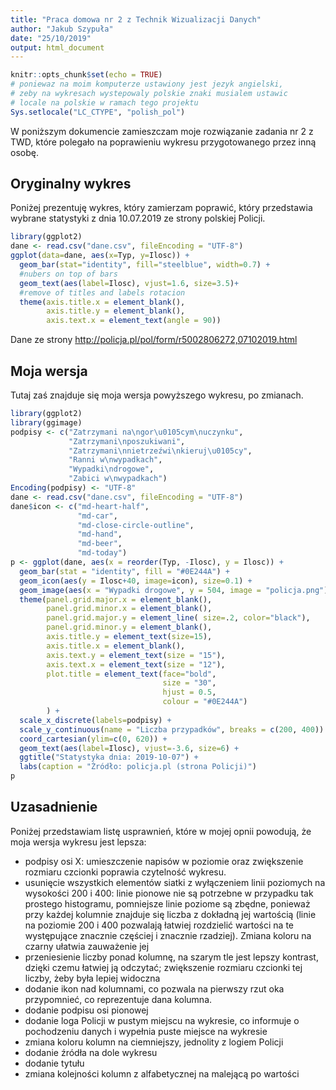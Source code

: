 ```yaml
---
title: "Praca domowa nr 2 z Technik Wizualizacji Danych"
author: "Jakub Szypuła"
date: "25/10/2019"
output: html_document
---
```


```r
knitr::opts_chunk$set(echo = TRUE)
# poniewaz na moim komputerze ustawiony jest jezyk angielski,
# zeby na wykresach wystepowaly polskie znaki musialem ustawic
# locale na polskie w ramach tego projektu
Sys.setlocale("LC_CTYPE", "polish_pol")
```
W poniższym dokumencie zamieszczam moje rozwiązanie zadania nr 2 z TWD, które polegało na poprawieniu wykresu przygotowanego przez inną osobę.

## Oryginalny wykres

Poniżej prezentuję wykres, który zamierzam poprawić, który przedstawia wybrane statystyki z dnia 10.07.2019 ze strony polskiej Policji.

```r
library(ggplot2)
dane <- read.csv("dane.csv", fileEncoding = "UTF-8")
ggplot(data=dane, aes(x=Typ, y=Ilosc)) + 
  geom_bar(stat="identity", fill="steelblue", width=0.7) +
  #nubers on top of bars
  geom_text(aes(label=Ilosc), vjust=1.6, size=3.5)+
  #remove of titles and labels rotacion
  theme(axis.title.x = element_blank(),
        axis.title.y = element_blank(),
        axis.text.x = element_text(angle = 90))
```

Dane ze strony [http://policja.pl/pol/form/r5002806272,07102019.html](http://policja.pl/pol/form/r5002806272,07102019.html)

## Moja wersja

Tutaj zaś znajduje się moja wersja powyższego wykresu, po zmianach.

```r
library(ggplot2)
library(ggimage)
podpisy <- c("Zatrzymani na\ngor\u0105cym\nuczynku",
             "Zatrzymani\nposzukiwani",
             "Zatrzymani\nnietrzeźwi\nkieruj\u0105cy",
             "Ranni w\nwypadkach",
             "Wypadki\ndrogowe",
             "Zabici w\nwypadkach")
Encoding(podpisy) <- "UTF-8"
dane <- read.csv("dane.csv", fileEncoding = "UTF-8")
dane$icon <- c("md-heart-half", 
               "md-car", 
               "md-close-circle-outline", 
               "md-hand",
               "md-beer",
               "md-today")
p <- ggplot(dane, aes(x = reorder(Typ, -Ilosc), y = Ilosc)) +
  geom_bar(stat = "identity", fill = "#0E244A") + 
  geom_icon(aes(y = Ilosc+40, image=icon), size=0.1) +
  geom_image(aes(x = "Wypadki drogowe", y = 504, image = "policja.png"), size = 0.7) +
  theme(panel.grid.major.x = element_blank(),
        panel.grid.minor.x = element_blank(),
        panel.grid.major.y = element_line( size=.2, color="black"),
        panel.grid.minor.y = element_blank(),
        axis.title.y = element_text(size=15),
        axis.title.x = element_blank(),
        axis.text.y = element_text(size = "15"),
        axis.text.x = element_text(size = "12"),
        plot.title = element_text(face="bold", 
                                  size = "30", 
                                  hjust = 0.5,
                                  colour = "#0E244A")
        ) +
  scale_x_discrete(labels=podpisy) +
  scale_y_continuous(name = "Liczba przypadków", breaks = c(200, 400)) +
  coord_cartesian(ylim=c(0, 620)) +
  geom_text(aes(label=Ilosc), vjust=-3.6, size=6) +
  ggtitle("Statystyka dnia: 2019-10-07") +
  labs(caption = "Źródło: policja.pl (strona Policji)")
p
```

## Uzasadnienie

Poniżej przedstawiam listę usprawnień, które w mojej opnii powodują, że moja wersja wykresu jest lepsza:

* podpisy osi X: umieszczenie napisów w poziomie oraz zwiększenie rozmiaru czcionki poprawia czytelność wykresu.
* usunięcie wszystkich elementów siatki z wyłączeniem linii poziomych na wysokości 200 i 400: linie pionowe nie są potrzebne w przypadku tak prostego histogramu, pomniejsze linie poziome są zbędne, ponieważ przy każdej kolumnie znajduje się liczba z dokładną jej wartością (linie na poziomie 200 i 400 pozwalają łatwiej rozdzielić wartości na te występujące znacznie częściej i znacznie rzadziej). Zmiana koloru na czarny ułatwia zauważenie jej
* przeniesienie liczby ponad kolumnę, na szarym tle jest lepszy kontrast, dzięki czemu łatwiej ją odczytać; zwiększenie rozmiaru czcionki tej liczby, żeby była lepiej widoczna
* dodanie ikon nad kolumnami, co pozwala na pierwszy rzut oka przypomnieć, co reprezentuje dana kolumna.
* dodanie podpisu osi pionowej
* dodanie loga Policji w pustym miejscu na wykresie, co informuje o pochodzeniu danych i wypełnia puste miejsce na wykresie
* zmiana koloru kolumn na ciemniejszy, jednolity z logiem Policji
* dodanie źródła na dole wykresu
* dodanie tytułu
* zmiana kolejności kolumn z alfabetycznej na malejącą po wartości

